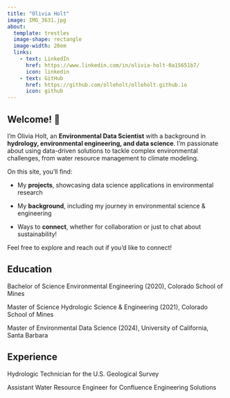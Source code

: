 ```yaml
---
title: "Olivia Holt"
image: IMG_3631.jpg
about:
  template: trestles
  image-shape: rectangle
  image-width: 20em
  links:
    - text: LinkedIn
      href: https://www.linkedin.com/in/olivia-holt-0a15651b7/
      icon: linkedin
    - text: GitHub
      href: https://github.com/olleholt/olleholt.github.io
      icon: github
---
```


## **Welcome!** 👋

I’m Olivia Holt, an **Environmental Data Scientist** with a background in **hydrology, environmental engineering, and data science**. I’m passionate about using data-driven solutions to tackle complex environmental challenges, from water resource management to climate modeling.

On this site, you’ll find:

-   My **projects**, showcasing data science applications in environmental research

-   My **background**, including my journey in environmental science & engineering

-   Ways to **connect**, whether for collaboration or just to chat about sustainability!

Feel free to explore and reach out if you’d like to connect!

## Education

Bachelor of Science Environmental Engineering (2020), Colorado School of Mines

Master of Science Hydrologic Science & Engineering (2021), Colorado School of Mines

Master of Environmental Data Science (2024), University of California, Santa Barbara

## Experience

Hydrologic Technician for the U.S. Geological Survey

Assistant Water Resource Engineer for Confluence Engineering Solutions

